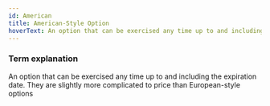 ```yaml
---
id: American
title: American-Style Option
hoverText: An option that can be exercised any time up to and including the expiration date.
---
```


### Term explanation

An option that can be exercised any time up to and including the expiration date. They are slightly more complicated to price than European-style options
